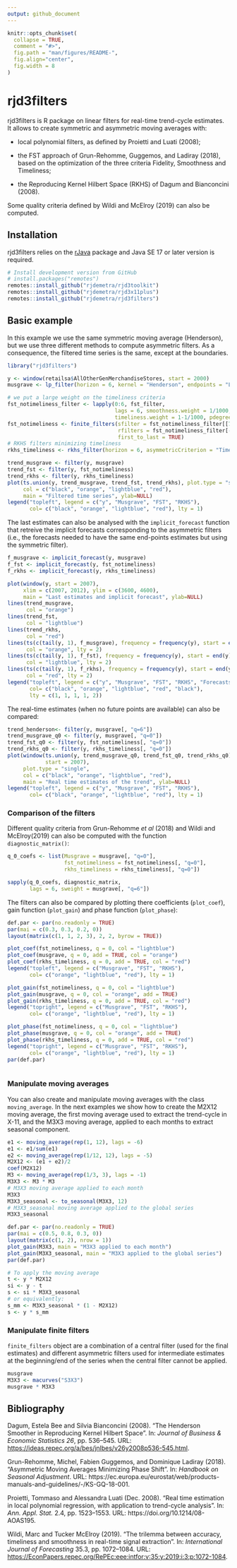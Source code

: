 ```yaml
---
output: github_document
---
```


<!-- README.md is generated from README.Rmd. Please edit that file -->

```r
knitr::opts_chunk$set(
  collapse = TRUE, 
  comment = "#>", 
  fig.path = "man/figures/README-", 
  fig.align="center", 
  fig.width = 8
)
```

# rjd3filters

rjd3filters is R package on linear filters for real-time trend-cycle estimates.
It allows to create symmetric and asymmetric moving averages with:

- local polynomial filters, as defined by Proietti and Luati (2008);

- the FST approach  of Grun-Rehomme, Guggemos, and Ladiray (2018), based on the optimization of the three criteria Fidelity, Smoothness and Timeliness;

- the Reproducing Kernel Hilbert Space (RKHS) of Dagum and Bianconcini (2008).

Some quality criteria defined by Wildi and McElroy (2019) can also be computed.

## Installation

rjd3filters relies on the [rJava](https://CRAN.R-project.org/package=rJava) package and Java SE 17 or later version is required.

```r
# Install development version from GitHub
# install.packages("remotes")
remotes::install_github("rjdemetra/rjd3toolkit")
remotes::install_github("rjdemetra/rjd3x11plus")
remotes::install_github("rjdemetra/rjd3filters")
```

## Basic example

In this example we use the same symmetric moving average (Henderson), but we use three different methods to compute asymmetric filters. As a consequence, the filtered time series is the same, except at the boundaries.

```r
library("rjd3filters")

y <- window(retailsa$AllOtherGenMerchandiseStores, start = 2000)
musgrave <- lp_filter(horizon = 6, kernel = "Henderson", endpoints = "LC")

# we put a large weight on the timeliness criteria
fst_notimeliness_filter <- lapply(0:6, fst_filter, 
                                  lags = 6, smoothness.weight = 1/1000, 
                                  timeliness.weight = 1-1/1000, pdegree =2)
fst_notimeliness <- finite_filters(sfilter = fst_notimeliness_filter[[7]], 
                                   rfilters = fst_notimeliness_filter[-7], 
                                   first_to_last = TRUE)
# RKHS filters minimizing timeliness
rkhs_timeliness <- rkhs_filter(horizon = 6, asymmetricCriterion = "Timeliness")

trend_musgrave <- filter(y, musgrave)
trend_fst <- filter(y, fst_notimeliness)
trend_rkhs <- filter(y, rkhs_timeliness)
plot(ts.union(y, trend_musgrave, trend_fst, trend_rkhs), plot.type = "single", 
     col = c("black", "orange", "lightblue", "red"), 
     main = "Filtered time series", ylab=NULL)
legend("topleft", legend = c("y", "Musgrave", "FST", "RKHS"), 
       col= c("black", "orange", "lightblue", "red"), lty = 1)
```

The last estimates can also be analysed with the `implicit_forecast` function that retreive the implicit forecasts corresponding to the asymmetric filters (i.e., the forecasts needed to have the same end-points estimates but using the symmetric filter).

```r
f_musgrave <- implicit_forecast(y, musgrave)
f_fst <- implicit_forecast(y, fst_notimeliness)
f_rkhs <- implicit_forecast(y, rkhs_timeliness)

plot(window(y, start = 2007), 
     xlim = c(2007, 2012), ylim = c(3600, 4600), 
     main = "Last estimates and implicit forecast", ylab=NULL)
lines(trend_musgrave, 
      col = "orange")
lines(trend_fst, 
      col = "lightblue")
lines(trend_rkhs, 
      col = "red")
lines(ts(c(tail(y, 1), f_musgrave), frequency = frequency(y), start = end(y)), 
      col = "orange", lty = 2)
lines(ts(c(tail(y, 1), f_fst), frequency = frequency(y), start = end(y)), 
      col = "lightblue", lty = 2)
lines(ts(c(tail(y, 1), f_rkhs), frequency = frequency(y), start = end(y)), 
      col = "red", lty = 2)
legend("topleft", legend = c("y", "Musgrave", "FST", "RKHS", "Forecasts"), 
       col= c("black", "orange", "lightblue", "red", "black"), 
       lty = c(1, 1, 1, 1, 2))
```

The real-time estimates (when no future points are available) can also be compared:

```r
trend_henderson<- filter(y, musgrave[, "q=6"])
trend_musgrave_q0 <- filter(y, musgrave[, "q=0"])
trend_fst_q0 <- filter(y, fst_notimeliness[, "q=0"])
trend_rkhs_q0 <- filter(y, rkhs_timeliness[, "q=0"])
plot(window(ts.union(y, trend_musgrave_q0, trend_fst_q0, trend_rkhs_q0), 
            start = 2007), 
     plot.type = "single", 
     col = c("black", "orange", "lightblue", "red"), 
     main = "Real time estimates of the trend", ylab=NULL)
legend("topleft", legend = c("y", "Musgrave", "FST", "RKHS"), 
       col= c("black", "orange", "lightblue", "red"), lty = 1)
```

### Comparison of the filters

Different quality criteria from Grun-Rehomme *et al* (2018) and Wildi and McElroy(2019) can also be computed with the function `diagnostic_matrix()`:
```r
q_0_coefs <- list(Musgrave = musgrave[, "q=0"], 
                  fst_notimeliness = fst_notimeliness[, "q=0"], 
                  rkhs_timeliness = rkhs_timeliness[, "q=0"])

sapply(q_0_coefs, diagnostic_matrix, 
       lags = 6, sweight = musgrave[, "q=6"])
```

The filters can also be compared by plotting there coefficients (`plot_coef`), gain function (`plot_gain`) and phase function (`plot_phase`):

```r
def.par <- par(no.readonly = TRUE)
par(mai = c(0.3, 0.3, 0.2, 0))
layout(matrix(c(1, 1, 2, 3), 2, 2, byrow = TRUE))

plot_coef(fst_notimeliness, q = 0, col = "lightblue")
plot_coef(musgrave, q = 0, add = TRUE, col = "orange")
plot_coef(rkhs_timeliness, q = 0, add = TRUE, col = "red")
legend("topleft", legend = c("Musgrave", "FST", "RKHS"), 
       col= c("orange", "lightblue", "red"), lty = 1)

plot_gain(fst_notimeliness, q = 0, col = "lightblue")
plot_gain(musgrave, q = 0, col = "orange", add = TRUE)
plot_gain(rkhs_timeliness, q = 0, add = TRUE, col = "red")
legend("topright", legend = c("Musgrave", "FST", "RKHS"), 
       col= c("orange", "lightblue", "red"), lty = 1)

plot_phase(fst_notimeliness, q = 0, col = "lightblue")
plot_phase(musgrave, q = 0, col = "orange", add = TRUE)
plot_phase(rkhs_timeliness, q = 0, add = TRUE, col = "red")
legend("topright", legend = c("Musgrave", "FST", "RKHS"), 
       col= c("orange", "lightblue", "red"), lty = 1)
par(def.par)
```

```r
```

### Manipulate moving averages

You can also create and manipulate moving averages with the class `moving_average`.
In the next examples we show how to create the M2X12 moving average, the first moving average used to extract the trend-cycle in X-11, and the M3X3 moving average, applied to each months to extract seasonal component.


```r
e1 <- moving_average(rep(1, 12), lags = -6)
e1 <- e1/sum(e1)
e2 <- moving_average(rep(1/12, 12), lags = -5)
M2X12 <- (e1 + e2)/2
coef(M2X12)
M3 <- moving_average(rep(1/3, 3), lags = -1)
M3X3 <- M3 * M3
# M3X3 moving average applied to each month
M3X3
M3X3_seasonal <- to_seasonal(M3X3, 12)
# M3X3_seasonal moving average applied to the global series
M3X3_seasonal

def.par <- par(no.readonly = TRUE)
par(mai = c(0.5, 0.8, 0.3, 0))
layout(matrix(c(1, 2), nrow = 1))
plot_gain(M3X3, main = "M3X3 applied to each month")
plot_gain(M3X3_seasonal, main = "M3X3 applied to the global series")
par(def.par)

# To apply the moving average
t <- y * M2X12
si <- y - t
s <- si * M3X3_seasonal
# or equivalently:
s_mm <- M3X3_seasonal * (1 - M2X12)
s <- y * s_mm
```

### Manipulate finite filters

`finite_filters` object are a combination of a central filter (used for the final estimates) and different asymmetric filters used for intermediate estimates at the beginning/end of the series when the central filter cannot be applied.

```r
musgrave
M3X3 <- macurves("S3X3")
musgrave * M3X3
```



## Bibliography

Dagum, Estela Bee and Silvia Bianconcini (2008). “The Henderson Smoother in Reproducing Kernel Hilbert Space”. In: *Journal of Business & Economic Statistics 26*, pp. 536–545. URL: [https://ideas.repec.org/a/bes/jnlbes/v26y2008p536-545.html](https://ideas.repec.org/a/bes/jnlbes/v26y2008p536-545.html).

Grun-Rehomme, Michel, Fabien Guggemos, and Dominique Ladiray (2018). “Asymmetric Moving Averages Minimizing Phase Shift”. In: *Handbook on Seasonal Adjustment*. URL: https://ec.europa.eu/eurostat/web/products-manuals-and-guidelines/-/KS-GQ-18-001.

Proietti, Tommaso and Alessandra Luati (Dec. 2008). “Real time estimation in local polynomial regression, with application to trend-cycle analysis”. In: *Ann. Appl. Stat.* 2.4, pp. 1523–1553. URL: https://doi.org/10.1214/08-AOAS195.

Wildi, Marc and Tucker McElroy (2019). “The trilemma between accuracy, timeliness and smoothness in real-time signal extraction”. In: *International Journal of Forecasting* 35.3, pp. 1072–1084. URL: [https://EconPapers.repec.org/RePEc:eee:intfor:v<wbr>:35:y:2019:i:3:p:1072-1084](https://EconPapers.repec.org/RePEc:eee:intfor:v:35:y:2019:i:3:p:1072-1084).

